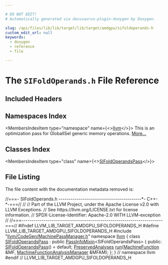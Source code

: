 ```yaml
---

# DO NOT EDIT!
# Automatically generated via docusaurus-plugin-doxygen by Doxygen.

slug: /api/files/lib/lib/target/lib/target/amdgpu/sifoldoperands-h
custom_edit_url: null
keywords:
  - doxygen
  - reference
  - file

---
```





# The `SIFoldOperands.h` File Reference

<DoxygenPage pluginConfig={pluginConfig}>



## Included Headers

<IncludesList>
<IncludesListItem
  filePath="llvm/CodeGen/MachinePassManager.h"
  permalink="/docs/api/files/include/include/llvm/include/llvm/codegen/machinepassmanager-h"
  isLocal="true" />
</IncludesList>

## Namespaces Index

<MembersIndex>

<MembersIndexItem
  type="namespace"
  name={<><a href="/docs/api/namespaces/llvm">llvm</a></>}>
This is an optimization pass for GlobalISel generic memory operations. <a href="/docs/api/namespaces/llvm/#details">More...</a>
</MembersIndexItem>

</MembersIndex>

## Classes Index

<MembersIndex>

<MembersIndexItem
  type="class"
  name={<><a href="/docs/api/classes/llvm/sifoldoperandspass">SIFoldOperandsPass</a></>}>
</MembersIndexItem>

</MembersIndex>


## File Listing

The file content with the documentation metadata removed is:

<ProgramListing>

<Link id="l00001" /><CodeLine lineNumber="1"><span class="doxyHighlightComment">//===- SIFoldOperands.h -----------------------------------------&#42;- C++- &#42;-===//</span></CodeLine>
<Link id="l00002" /><CodeLine lineNumber="2"><span class="doxyHighlightComment">//</span></CodeLine>
<Link id="l00003" /><CodeLine lineNumber="3"><span class="doxyHighlightComment">// Part of the LLVM Project, under the Apache License v2.0 with LLVM Exceptions.</span></CodeLine>
<Link id="l00004" /><CodeLine lineNumber="4"><span class="doxyHighlightComment">// See https://llvm.org/LICENSE.txt for license information.</span></CodeLine>
<Link id="l00005" /><CodeLine lineNumber="5"><span class="doxyHighlightComment">// SPDX-License-Identifier: Apache-2.0 WITH LLVM-exception</span></CodeLine>
<Link id="l00006" /><CodeLine lineNumber="6"><span class="doxyHighlightComment">//</span></CodeLine>
<Link id="l00007" /><CodeLine lineNumber="7"><span class="doxyHighlightComment">//===----------------------------------------------------------------------===//</span></CodeLine>
<Link id="l00008" /><CodeLine lineNumber="8"></CodeLine>
<Link id="l00009" /><CodeLine lineNumber="9"><span class="doxyHighlightPreprocessor">#ifndef LLVM&#95;LIB&#95;TARGET&#95;AMDGPU&#95;SIFOLDOPERANDS&#95;H</span></CodeLine>
<Link id="l00010" /><CodeLine lineNumber="10"><span class="doxyHighlightPreprocessor">#define LLVM&#95;LIB&#95;TARGET&#95;AMDGPU&#95;SIFOLDOPERANDS&#95;H</span></CodeLine>
<Link id="l00011" /><CodeLine lineNumber="11"></CodeLine>
<Link id="l00012" /><CodeLine lineNumber="12"><span class="doxyHighlightPreprocessor">#include &quot;<a href="/docs/api/files/include/include/llvm/include/llvm/codegen/machinepassmanager-h">llvm/CodeGen/MachinePassManager.h</a>&quot;</span></CodeLine>
<Link id="l00013" /><CodeLine lineNumber="13"></CodeLine>
<Link id="l00014" /><CodeLine lineNumber="14"><span class="doxyHighlightKeyword">namespace </span><span class="doxyHighlight"><a href="/docs/api/namespaces/llvm">llvm</a> &#123;</span></CodeLine>
<Link id="l00015" /><CodeLine lineNumber="15" lineLink="/docs/api/classes/llvm/sifoldoperandspass"><span class="doxyHighlightKeyword">class </span><span class="doxyHighlight"><a href="/docs/api/classes/llvm/sifoldoperandspass/#aeb6c9dbbaa3788c823f4a8697a8791a4">SIFoldOperandsPass</a> : </span><span class="doxyHighlightKeyword">public</span><span class="doxyHighlight"> <a href="/docs/api/structs/llvm/passinfomixin">PassInfoMixin</a>&lt;SIFoldOperandsPass&gt; &#123;</span></CodeLine>
<Link id="l00016" /><CodeLine lineNumber="16"><span class="doxyHighlightKeyword">public</span><span class="doxyHighlight">:</span></CodeLine>
<Link id="l00017" /><CodeLine lineNumber="17" lineLink="/docs/api/classes/llvm/sifoldoperandspass/#aeb6c9dbbaa3788c823f4a8697a8791a4"><span class="doxyHighlight">  <a href="/docs/api/classes/llvm/sifoldoperandspass/#aeb6c9dbbaa3788c823f4a8697a8791a4">SIFoldOperandsPass</a>() = </span><span class="doxyHighlightKeywordFlow">default</span><span class="doxyHighlight">;</span></CodeLine>
<Link id="l00018" /><CodeLine lineNumber="18"><span class="doxyHighlight">  <a href="/docs/api/classes/llvm/preservedanalyses">PreservedAnalyses</a> <a href="/docs/api/classes/llvm/sifoldoperandspass/#a4a67d4ac73489afb2251111f326fbfba">run</a>(<a href="/docs/api/classes/llvm/machinefunction">MachineFunction</a> &amp;MF,</span></CodeLine>
<Link id="l00019" /><CodeLine lineNumber="19"><span class="doxyHighlight">                        <a href="/docs/api/namespaces/llvm/#a064825a8817522ca733ac413a7122d36">MachineFunctionAnalysisManager</a> &amp;MFAM);</span></CodeLine>
<Link id="l00020" /><CodeLine lineNumber="20"><span class="doxyHighlight">&#125;;</span></CodeLine>
<Link id="l00021" /><CodeLine lineNumber="21"><span class="doxyHighlight">&#125; </span><span class="doxyHighlightComment">// namespace llvm</span></CodeLine>
<Link id="l00022" /><CodeLine lineNumber="22"></CodeLine>
<Link id="l00023" /><CodeLine lineNumber="23"><span class="doxyHighlightPreprocessor">#endif </span><span class="doxyHighlightComment">// LLVM&#95;LIB&#95;TARGET&#95;AMDGPU&#95;SIFOLDOPERANDS&#95;H</span></CodeLine>

</ProgramListing>


</DoxygenPage>
